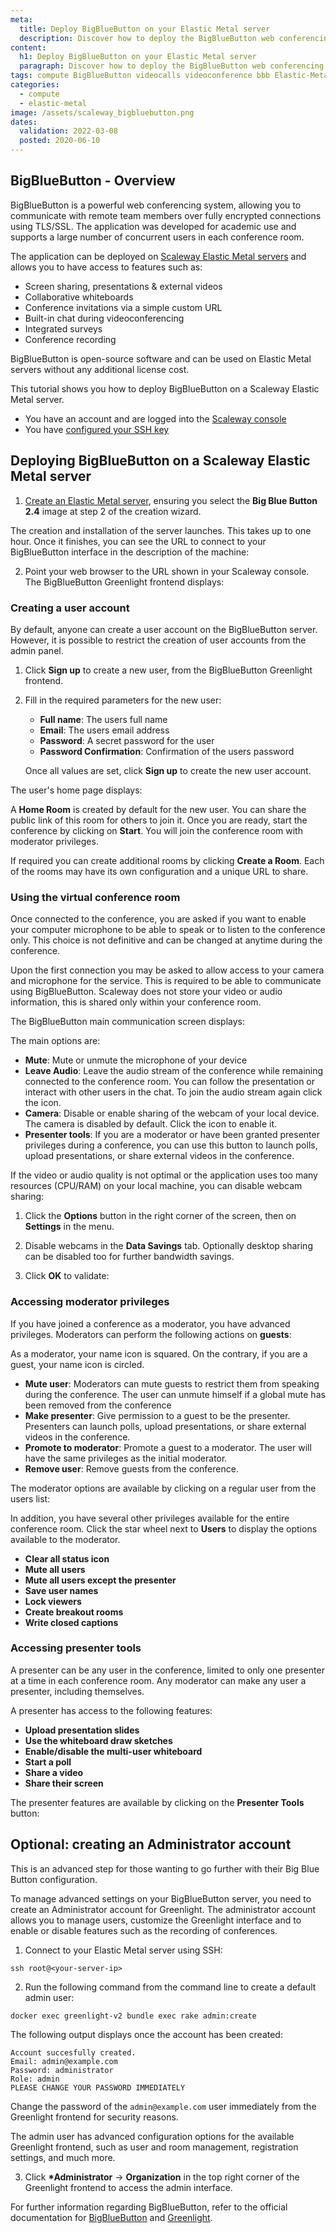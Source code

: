 ```yaml
---
meta:
  title: Deploy BigBlueButton on your Elastic Metal server
  description: Discover how to deploy the BigBlueButton web conferencing system on your Elastic Metal server
content:
  h1: Deploy BigBlueButton on your Elastic Metal server
  paragraph: Discover how to deploy the BigBlueButton web conferencing system on your Elastic Metal server
tags: compute BigBlueButton videocalls videoconference bbb Elastic-Metal-Server
categories:
  - compute
  - elastic-metal
image: /assets/scaleway_bigbluebutton.png
dates:
  validation: 2022-03-08
  posted: 2020-06-10
---
```


## BigBlueButton - Overview

BigBlueButton is a powerful web conferencing system, allowing you to communicate with remote team members over fully encrypted connections using TLS/SSL. The application was developed for academic use and supports a large number of concurrent users in each conference room.

The application can be deployed on [Scaleway Elastic Metal servers](https://www.scaleway.com/en/elastic-metal/) and allows you to have access to features such as:

- Screen sharing, presentations & external videos
- Collaborative whiteboards
- Conference invitations via a simple custom URL
- Built-in chat during videoconferencing
- Integrated surveys
- Conference recording

BigBlueButton is open-source software and can be used on Elastic Metal servers without any additional license cost.

<Lightbox src="scaleway-bbb_home_room.png" alt="" />

This tutorial shows you how to deploy BigBlueButton on a Scaleway Elastic Metal server.

<Message type = "requirement">

- You have an account and are logged into the [Scaleway console](https://console.scaleway.com)
- You have [configured your SSH key](/console/my-project/how-to/create-ssh-key)

</Message>

## Deploying BigBlueButton on a Scaleway Elastic Metal server

1. [Create an Elastic Metal server](/compute/elastic-metal/how-to/create-server/), ensuring you select the **Big Blue Button 2.4** image at step 2 of the creation wizard.

  The creation and installation of the server launches. This takes up to one hour. Once it finishes, you can see the URL to connect to your BigBlueButton interface in the description of the machine:

  <Lightbox src="scaleway-bbb_console_installed.png" alt="" />

2. Point your web browser to the URL shown in your Scaleway console. The BigBlueButton Greenlight frontend displays:

  <Lightbox src="scaleway-bbb_greenline_home.png" alt="" />

### Creating a user account

By default, anyone can create a user account on the BigBlueButton server. However, it is possible to restrict the creation of user accounts from the admin panel. 

1. Click **Sign up** to create a new user, from the BigBlueButton Greenlight frontend.

  <Lightbox src="scaleway-bbb_user_signup.png" alt="" />

2. Fill in the required parameters for the new user:

    - **Full name**: The users full name
    - **Email**: The users email address
    - **Password**: A secret password for the user
    - **Password Confirmation**: Confirmation of the users password

    Once all values are set, click **Sign up** to create the new user account.

  The user's home page displays:

<Lightbox src="scaleway-bbb_user_logged.png" alt="" />

A **Home Room** is created by default for the new user. You can share the public link of this room for others to join it. Once you are ready, start the conference by clicking on **Start**. You will join the conference room with moderator privileges.

If required you can create additional rooms by clicking **Create a Room**. Each of the rooms may have its own configuration and a unique URL to share.

### Using the virtual conference room

Once connected to the conference, you are asked if you want to enable your computer microphone to be able to speak or to listen to the conference only. This choice is not definitive and can be changed at anytime during the conference.

<Message type="note">

Upon the first connection you may be asked to allow access to your camera and microphone for the service. This is required to be able to communicate using BigBlueButton. Scaleway does not store your video or audio information, this is shared only within your conference room.

</Message>

The BigBlueButton main communication screen displays:

<Lightbox src="scaleway-bbb_home_room.png" alt="" />

The main options are:

  - **Mute**:  Mute or unmute the microphone of your device <Lightbox src="scaleway-bbb-mic.png" width="45" /> 
  - **Leave Audio**: Leave the audio stream of the conference while remaining connected to
    the conference room. You can follow the presentation or interact with other users
    in the chat. To join the audio stream again click the icon.<Lightbox src="scaleway-bbb-phone.png" width="45" /> 
  - **Camera**: Disable or enable sharing of the webcam of your local device. The camera is disabled
    by default. Click the icon to enable it. <Lightbox src="scaleway-bbb-cam.png" width="45" />
  - **Presenter tools**: If you are a moderator or have been granted presenter privileges during
    a conference, you can use this button to launch polls, upload presentations, or
    share external videos in the conference.<Lightbox src="scaleway-bbb-mod.png" width="45" /> 

If the video or audio quality is not optimal or the application uses too many resources (CPU/RAM) on your local machine, you can disable webcam sharing:

1. Click the **Options** button in the right corner of the screen, then on **Settings** in the menu.

2. Disable webcams in the **Data Savings** tab. Optionally desktop sharing can be disabled too for further bandwidth savings.

3. Click **OK** to validate:

<Lightbox src="scaleway-bbb-data-savings.png" alt=""/>

### Accessing moderator privileges

If you have joined a conference as a moderator, you have advanced privileges. Moderators can perform the following actions on **guests**:

<Message type="note">

As a moderator, your name icon is squared. On the contrary, if you are a guest, your name icon is circled.

</Message>

- **Mute user**: Moderators can mute guests to restrict them from speaking during the conference. The user can unmute himself if a global mute has been removed from the conference
- **Make presenter**: Give permission to a guest to be the presenter. Presenters can launch polls, upload presentations, or share external videos in the conference.
- **Promote to moderator**: Promote a guest to a moderator. The user will have the same privileges as the initial moderator.
- **Remove user**: Remove guests from the conference.

The moderator options are available by clicking on a regular user from the users list:

<Lightbox src="scaleway-bbb-moderator-tools.png" alt="" />

In addition, you have several other privileges available for the entire conference room. Click the star wheel next to **Users** to display the options available to the moderator.

- **Clear all status icon**
- **Mute all users**
- **Mute all users except the presenter**
- **Save user names**
- **Lock viewers**
- **Create breakout rooms**
- **Write closed captions**

<Lightbox src="scaleway-bbb-conference-actions.png" alt="" />

### Accessing presenter tools

A presenter can be any user in the conference, limited to only one presenter at a time in each conference room. Any moderator can make any user a presenter, including themselves.

A presenter has access to the following features:

- **Upload presentation slides**
- **Use the whiteboard draw sketches**
- **Enable/disable the multi-user whiteboard**
- **Start a poll**
- **Share a video**
- **Share their screen**

The presenter features are available by clicking on the **Presenter Tools** button: 

<Lightbox src="scaleway-bbb-mod.png" width="45" alt="" />

## Optional: creating an Administrator account

This is an advanced step for those wanting to go further with their Big Blue Button configuration.

To manage advanced settings on your BigBlueButton server, you need to create an Administrator account for Greenlight. The administrator account allows you to manage users, customize the Greenlight interface and to enable or disable features such as the recording of conferences.

1. Connect to your Elastic Metal server using SSH:

  ```
  ssh root@<your-server-ip>
  ```

2. Run the following command from the command line to create a default admin user:

  ```
  docker exec greenlight-v2 bundle exec rake admin:create
  ```

  The following output displays once the account has been created:

  ```
  Account succesfully created.
  Email: admin@example.com
  Password: administrator
  Role: admin
  PLEASE CHANGE YOUR PASSWORD IMMEDIATELY
  ```

  <Message type="important">

  Change the password of the `admin@example.com` user immediately from the Greenlight frontend for security reasons.

  </Message>

  The admin user has advanced configuration options for the available Greenlight frontend, such as user and room management, registration settings, and much more. 
  
3. Click **\*Administrator** -> **Organization** in the top right corner of the Greenlight frontend to access the admin interface.

For further information regarding BigBlueButton, refer to the official documentation for [BigBlueButton](http://docs.bigbluebutton.org/) and [Greenlight](https://docs.bigbluebutton.org/greenlight/gl-overview.html).
